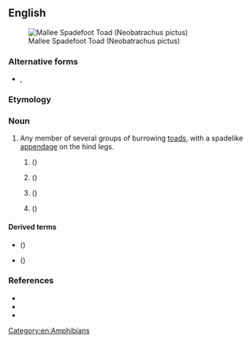 {{also|spade-foot|spade foot}}
==English==
[[File:Mallee Spadefoot Toad (Neobatrachus pictus) (8743390489).jpg|thumb|Mallee Spadefoot Toad (Neobatrachus pictus)]]

===Alternative forms===
* {{l|en|spade-foot}}, {{l|en|spade foot}}

===Etymology===
{{compound|en|spade|foot}}

===Noun===
{{en-noun}}

# Any member of several groups of burrowing [[toad]]s, with a spadelike [[appendage]] on the hind legs.
## {{taxlink|Scaphiopodidae|family|ver=190916}} ({{vern|American spadefoot toad|pl=s}})
## {{taxlink|Borneophrys|genus|ver=1909016}} ({{vern|Edwardina's spadefoot toad|pl=s}})
## {{taxlink|Pelobates|genus|ver=1909016}} ({{vern|European spadefoot toad|pl=s}})
## {{taxlink|Notaden|genus|ver=1909016}} ({{vern|Australian spadefoot|pl=s}})
 

====Derived terms====
* {{vern|North American spadefoot|pl=s}} ({{taxlink|Scaphiopus|genus|ver=190916}})
* {{vern|western spadefoot|pl=s}} ({{taxlink|Spea|genus|ver=190916}})

===References===
* {{pedia}}
* {{specieslite|Caphiopus|i=1}}
* {{comcatlite|Caphiopus|i=1}}

[[Category:en:Amphibians]]